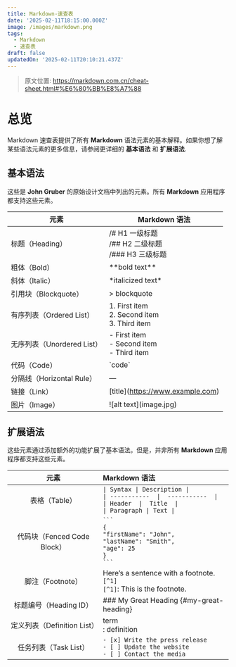 ```yaml
---
title: Markdown-速查表
date: '2025-02-11T18:15:00.000Z'
image: /images/markdown.png
tags:
  - Markdown
  - 速查表
draft: false
updatedOn: '2025-02-11T20:10:21.437Z'
---
```


> 原文位置: https://markdown.com.cn/cheat-sheet.html#%E6%80%BB%E8%A7%88

# 总览

Markdown 速查表提供了所有 **Markdown**
语法元素的基本解释。如果你想了解某些语法元素的更多信息，请参阅更详细的
**基本语法** 和 **扩展语法**.

## 基本语法

这些是 **John Gruber** 的原始设计文档中列出的元素。所有 **Markdown**
应用程序都支持这些元素。

| 元素 | Markdown 语法 |
|----|----|
| 标题（Heading） | /# H1 一级标题<br/> /## H2 二级标题<br/> /### H3 三级标题 |
| 粗体（Bold） | \*\*bold text\*\* |
| 斜体（Italic） | \*italicized text\* |
| 引用块（Blockquote） | \> blockquote |
| 有序列表（Ordered List） | 1\. First item<br/> 2. Second item<br/> 3. Third item |
| 无序列表（Unordered List） | \- First item<br/> - Second item<br/> - Third item |
| 代码（Code） | \`code\` |
| 分隔线（Horizontal Rule） | — |
| 链接（Link） | \[title](https://www.example.com) |
| 图片（Image） | \![alt text\](image.jpg) |

## 扩展语法

这些元素通过添加额外的功能扩展了基本语法。但是，并非所有 **Markdown**
应用程序都支持这些元素。

| 元素 | Markdown 语法 |
|:--:|:---|
| 表格（Table） | `\| Syntax \| Description \|`<br/>`\| -----------  \|  -----------  \|`<br/>`\| Header  \|  Title  \|`<br/>`\| Paragraph \| Text \|` |
| 代码块（Fenced Code Block） | ```` ``` ````<br/>`{`<br/>`"firstName": "John",`<br/>`"lastName": "Smith",`<br/>`"age": 25`<br/>`}`<br/>```` ``` ```` |
| 脚注（Footnote） | Here’s a sentence with a footnote. `[^1]`<br/>`[^1]`: This is the footnote. |
| 标题编号（Heading ID） | \### My Great Heading \{\#my-great-heading} |
| 定义列表（Definition List） | term<br/>: definition |
| 任务列表（Task List）| `- [x] Write the press release`<br/>`- [ ] Update the website`<br/>`- [ ] Contact the media` |
